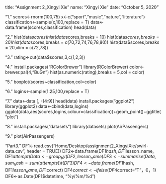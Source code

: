 title: "Assignment 2_Xingyi Xie"
name: "Xingyi Xie"
date: "October 5, 2020"



"1."
scores<-rnorm(100,75)
x<-c("sport","music","nature","literature")
classification<-sample(x,100,replace = T)
data<-data.frame(scores,classification)
head(data)

"2."
hist(data$scores)
hist(data$scores,breaks = 10)
hist(data$scores,breaks = 20)
hist(data$scores,breaks = c(70,72,74,76,78,80))
hist(data$scores,breaks = 20,xlim = c(72,78))

"3."
rating<-cut(data$scores,3,c(1,2,3))

"4."
install.packages("RColorBrewer")
library(RColorBrewer)
color<-brewer.pal(4,"BuGn")
hist(as.numeric(rating),breaks = 5,col = color)

"5."
boxplot(scores~classification,col=color)

"6."
logins<-sample(1:25,100,replace = T)

"7."
data<-data [, -(4:9)]
head(data)
install.packages("ggplot2")
library(ggplot2)
data<-cbind(data,logins)
ggplot(data,aes(scores,logins,colour=classification))+geom_point()+ggtitle("plot")

"8."
install.packages("datasets")
library(datasets)
plot(AirPassengers)

"9."
plot(AirPassengers)



"Part3."
DF1<-read.csv("Home/Desktop/assignment2_XingyiXie/swirl-data.csv", header = TRUE))
DF2<-data.frame(DF1$hash, DF1$lesson_name, DF1$attempt)
Data<-group_by(DF2,lesson_name)
DF3<-summarise(Data,sum_hash=sum(attempts))
t(DF3)
DF4<-data.frame(DF1$hash, DF1$lesson_name, DF1$correct)
DF4$correct<-ifelse(DF4$correct=“T”，0，1)
DF6<-as.Date(DF1$datetime, “%y/%m/%d”)



